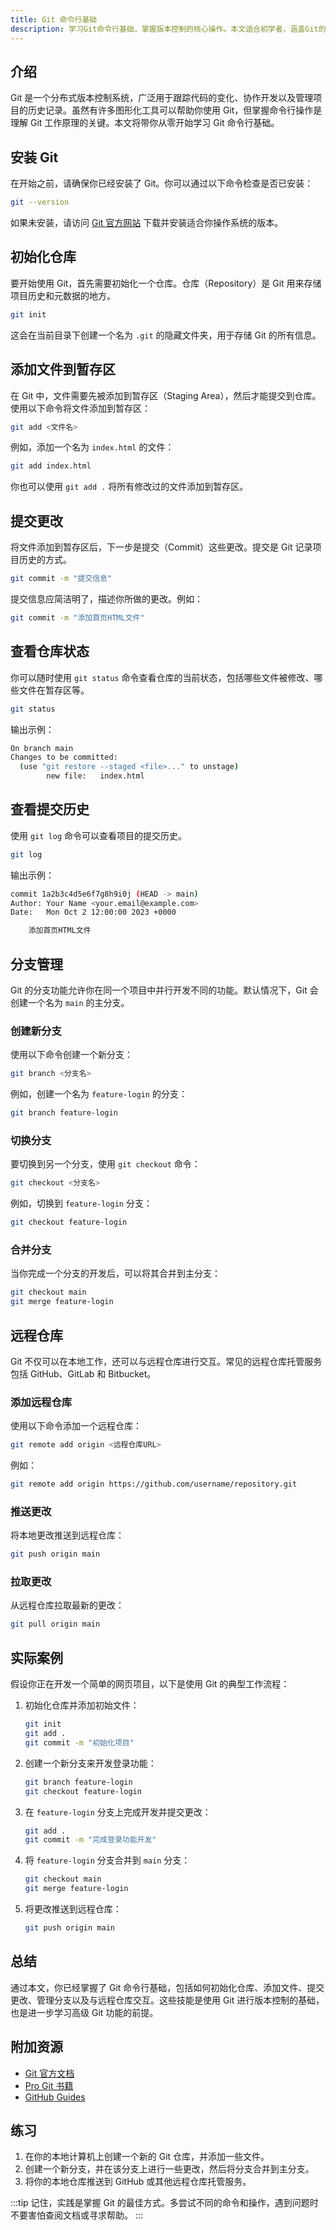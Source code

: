 ```yaml
---
title: Git 命令行基础
description: 学习Git命令行基础，掌握版本控制的核心操作。本文适合初学者，涵盖Git的基本命令、实际应用场景以及常见问题的解决方案。
---
```


## 介绍

Git 是一个分布式版本控制系统，广泛用于跟踪代码的变化、协作开发以及管理项目的历史记录。虽然有许多图形化工具可以帮助你使用 Git，但掌握命令行操作是理解 Git 工作原理的关键。本文将带你从零开始学习 Git 命令行基础。

## 安装 Git

在开始之前，请确保你已经安装了 Git。你可以通过以下命令检查是否已安装：

```bash
git --version
```

如果未安装，请访问 [Git 官方网站](https://git-scm.com/) 下载并安装适合你操作系统的版本。

## 初始化仓库

要开始使用 Git，首先需要初始化一个仓库。仓库（Repository）是 Git 用来存储项目历史和元数据的地方。

```bash
git init
```

这会在当前目录下创建一个名为 `.git` 的隐藏文件夹，用于存储 Git 的所有信息。

## 添加文件到暂存区

在 Git 中，文件需要先被添加到暂存区（Staging Area），然后才能提交到仓库。使用以下命令将文件添加到暂存区：

```bash
git add <文件名>
```

例如，添加一个名为 `index.html` 的文件：

```bash
git add index.html
```

你也可以使用 `git add .` 将所有修改过的文件添加到暂存区。

## 提交更改

将文件添加到暂存区后，下一步是提交（Commit）这些更改。提交是 Git 记录项目历史的方式。

```bash
git commit -m "提交信息"
```

提交信息应简洁明了，描述你所做的更改。例如：

```bash
git commit -m "添加首页HTML文件"
```

## 查看仓库状态

你可以随时使用 `git status` 命令查看仓库的当前状态，包括哪些文件被修改、哪些文件在暂存区等。

```bash
git status
```

输出示例：

```bash
On branch main
Changes to be committed:
  (use "git restore --staged <file>..." to unstage)
        new file:   index.html
```

## 查看提交历史

使用 `git log` 命令可以查看项目的提交历史。

```bash
git log
```

输出示例：

```bash
commit 1a2b3c4d5e6f7g8h9i0j (HEAD -> main)
Author: Your Name <your.email@example.com>
Date:   Mon Oct 2 12:00:00 2023 +0000

    添加首页HTML文件
```

## 分支管理

Git 的分支功能允许你在同一个项目中并行开发不同的功能。默认情况下，Git 会创建一个名为 `main` 的主分支。

### 创建新分支

使用以下命令创建一个新分支：

```bash
git branch <分支名>
```

例如，创建一个名为 `feature-login` 的分支：

```bash
git branch feature-login
```

### 切换分支

要切换到另一个分支，使用 `git checkout` 命令：

```bash
git checkout <分支名>
```

例如，切换到 `feature-login` 分支：

```bash
git checkout feature-login
```

### 合并分支

当你完成一个分支的开发后，可以将其合并到主分支：

```bash
git checkout main
git merge feature-login
```

## 远程仓库

Git 不仅可以在本地工作，还可以与远程仓库进行交互。常见的远程仓库托管服务包括 GitHub、GitLab 和 Bitbucket。

### 添加远程仓库

使用以下命令添加一个远程仓库：

```bash
git remote add origin <远程仓库URL>
```

例如：

```bash
git remote add origin https://github.com/username/repository.git
```

### 推送更改

将本地更改推送到远程仓库：

```bash
git push origin main
```

### 拉取更改

从远程仓库拉取最新的更改：

```bash
git pull origin main
```

## 实际案例

假设你正在开发一个简单的网页项目，以下是使用 Git 的典型工作流程：

1. 初始化仓库并添加初始文件：

    ```bash
    git init
    git add .
    git commit -m "初始化项目"
    ```

2. 创建一个新分支来开发登录功能：

    ```bash
    git branch feature-login
    git checkout feature-login
    ```

3. 在 `feature-login` 分支上完成开发并提交更改：

    ```bash
    git add .
    git commit -m "完成登录功能开发"
    ```

4. 将 `feature-login` 分支合并到 `main` 分支：

    ```bash
    git checkout main
    git merge feature-login
    ```

5. 将更改推送到远程仓库：

    ```bash
    git push origin main
    ```

## 总结

通过本文，你已经掌握了 Git 命令行基础，包括如何初始化仓库、添加文件、提交更改、管理分支以及与远程仓库交互。这些技能是使用 Git 进行版本控制的基础，也是进一步学习高级 Git 功能的前提。

## 附加资源

- [Git 官方文档](https://git-scm.com/doc)
- [Pro Git 书籍](https://git-scm.com/book/en/v2)
- [GitHub Guides](https://guides.github.com/)

## 练习

1. 在你的本地计算机上创建一个新的 Git 仓库，并添加一些文件。
2. 创建一个新分支，并在该分支上进行一些更改，然后将分支合并到主分支。
3. 将你的本地仓库推送到 GitHub 或其他远程仓库托管服务。

:::tip
记住，实践是掌握 Git 的最佳方式。多尝试不同的命令和操作，遇到问题时不要害怕查阅文档或寻求帮助。
:::